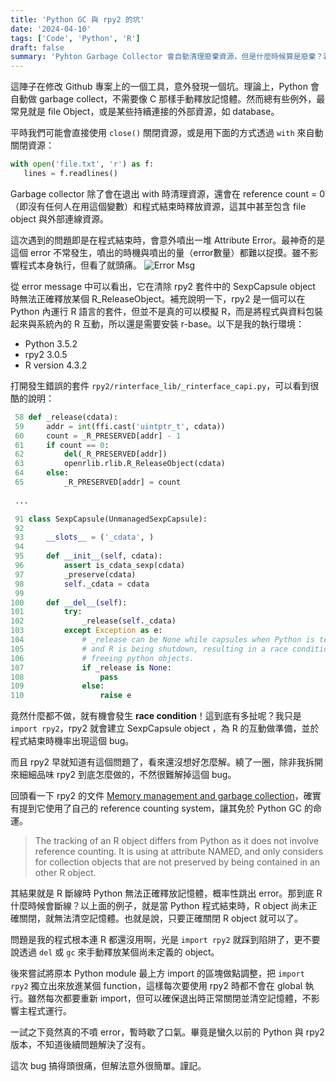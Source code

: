 ```yaml
---
title: 'Python GC 與 rpy2 的坑'
date: '2024-04-10'
tags: ['Code', 'Python', 'R']
draft: false
summary: 'Pyhton Garbage Collector 會自動清理廢棄資源，但是什麼時候算是廢棄？若資源沒有隨著程式結束一起關閉會發生什麼事？'
---
```


這陣子在修改 Github 專案上的一個工具，意外發現一個坑。理論上，Python 會自動做 garbage collect，不需要像 C 那樣手動釋放記憶體。然而總有些例外，最常見就是 file Object，或是某些持續連接的外部資源，如 database。

平時我們可能會直接使用 `close()` 關閉資源，或是用下面的方式透過 `with` 來自動關閉資源：
```python
with open('file.txt', 'r') as f:
   lines = f.readlines()
```

Garbage collector 除了會在退出 with 時清理資源，還會在 reference count = 0（即沒有任何人在用這個變數）和程式結束時釋放資源，這其中甚至包含 file object 與外部連線資源。

這次遇到的問題即是在程式結束時，會意外噴出一堆 Attribute Error。最神奇的是這個 error 不常發生，噴出的時機與噴出的量（error數量）都難以捉摸。雖不影響程式本身執行，但看了就頭痛。
![Error Msg](/static/images/2024/Python-GC-and-R/error-message.png)

從 error message 中可以看出，它在清除 rpy2 套件中的 SexpCapsule object 時無法正確釋放某個 R_ReleaseObject。補充說明一下，rpy2 是一個可以在 Python 內運行 R 語言的套件，但並不是真的可以模擬 R，而是將程式與資料包裝起來與系統內的 R 互動，所以還是需要安裝 r-base。以下是我的執行環境：
- Python 3.5.2
- rpy2 3.0.5
- R version 4.3.2

打開發生錯誤的套件 `rpy2/rinterface_lib/_rinterface_capi.py`，可以看到很酷的說明：
```python:_rinterface_capi.py
 58 def _release(cdata):
 59     addr = int(ffi.cast('uintptr_t', cdata))
 60     count = _R_PRESERVED[addr] - 1
 61     if count == 0:
 62         del(_R_PRESERVED[addr])
 63         openrlib.rlib.R_ReleaseObject(cdata)
 64     else:
 65         _R_PRESERVED[addr] = count
 
 ...

 91 class SexpCapsule(UnmanagedSexpCapsule):
 92 
 93     __slots__ = ('_cdata', )
 94 
 95     def __init__(self, cdata):
 96         assert is_cdata_sexp(cdata)
 97         _preserve(cdata)
 98         self._cdata = cdata
 99 
100     def __del__(self):
101         try:
102             _release(self._cdata)
103         except Exception as e:
104             # _release can be None while capsules when Python is terminating
105             # and R is being shutdown, resulting in a race condition when
106             # freeing python objects.
107             if _release is None:
108                 pass
109             else:
110                 raise e
```

竟然什麼都不做，就有機會發生 **race condition**！這到底有多扯呢？我只是 `import rpy2`，rpy2 就會建立 SexpCapsule object ，為 R 的互動做準備，並於程式結束時機率出現這個 bug。

而且 rpy2 早就知道有這個問題了，看來還沒想好怎麼解。繞了一圈，除非我拆開來細細品味 rpy2 到底怎麼做的，不然很難解掉這個 bug。

回頭看一下 rpy2 的文件 [Memory management and garbage collection](https://rpy2.github.io/doc/v3.0.x/html/rinterface-memorymanagement.html)，確實有提到它使用了自己的 reference counting system，讓其免於 Python GC 的命運。
> The tracking of an R object differs from Python as it does not involve reference counting. It is using at attribute NAMED, and only considers for collection objects that are not preserved by being contained in an other R object.

其結果就是 R 斷線時 Python 無法正確釋放記憶體，概率性跳出 error。那到底 R 什麼時候會斷線？以上面的例子，就是當 Python 程式結束時，R object 尚未正確關閉，就無法清空記憶體。也就是說，只要正確關閉 R object 就可以了。  

問題是我的程式根本連 R 都還沒用啊，光是 `import rpy2` 就踩到陷阱了，更不要說透過 `del` 或 `gc` 來手動釋放某個尚未定義的 object。

後來嘗試將原本 Python module 最上方 import 的區塊做點調整，把 `import rpy2` 獨立出來放進某個 function，這樣每次要使用 rpy2 時都不會在 global 執行。雖然每次都要重新 import，但可以確保退出時正常關閉並清空記憶體，不影響主程式運行。

一試之下竟然真的不噴 error，暫時歇了口氣。畢竟是蠻久以前的 Python 與 rpy2 版本，不知道後續問題解決了沒有。

這次 bug 搞得頭很痛，但解法意外很簡單。謹記。
